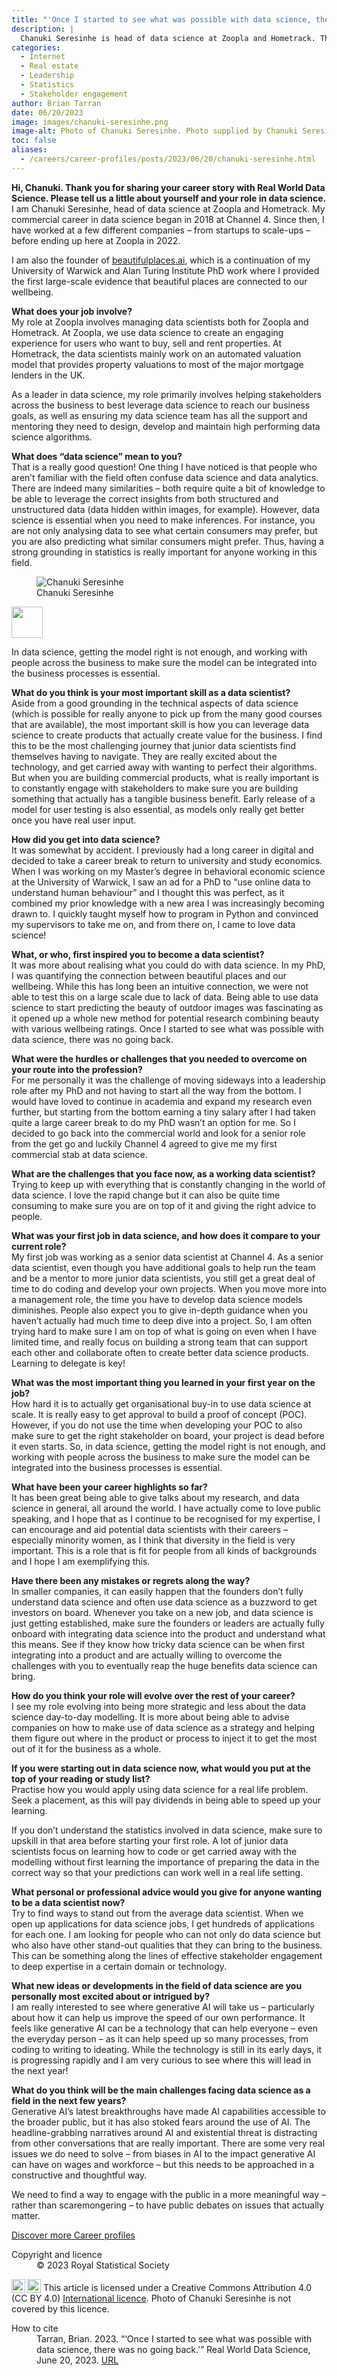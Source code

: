 ```yaml
---
title: "'Once I started to see what was possible with data science, there was no going back'"
description: |
  Chanuki Seresinhe is head of data science at Zoopla and Hometrack. This is her career story so far -- from researching beautiful places to helping web users buy, sell and rent property spaces.   
categories:
  - Internet
  - Real estate
  - Leadership
  - Statistics
  - Stakeholder engagement
author: Brian Tarran
date: 06/20/2023
image: images/chanuki-seresinhe.png
image-alt: Photo of Chanuki Seresinhe. Photo supplied by Chanuki Seresinhe, used with permission.
toc: false
aliases: 
  - /careers/career-profiles/posts/2023/06/20/chanuki-seresinhe.html
---
```

**Hi, Chanuki. Thank you for sharing your career story with Real World Data Science. Please tell us a little about yourself and your role in data science.**\
I am Chanuki Seresinhe, head of data science at Zoopla and Hometrack. My commercial career in data science began in 2018 at Channel 4. Since then, I have worked at a few different companies -- from startups to scale-ups -- before ending up here at Zoopla in 2022.

I am also the founder of [beautifulplaces.ai](https://www.beautifulplaces.ai/), which is a continuation of my University of Warwick and Alan Turing Institute PhD work where I provided the first large-scale evidence that beautiful places are connected to our wellbeing. 

**What does your job involve?**\
My role at Zoopla involves managing data scientists both for Zoopla and Hometrack. At Zoopla, we use data science to create an engaging experience for users who want to buy, sell and rent properties. At Hometrack, the data scientists mainly work on an automated valuation model that provides property valuations to most of the major mortgage lenders in the UK. 

As a leader in data science, my role primarily involves helping stakeholders across the business to best leverage data science to reach our business goals, as well as ensuring my data science team has all the support and mentoring they need to design, develop and maintain high performing data science algorithms.

**What does “data science” mean to you?**\
That is a really good question! One thing I have noticed is that people who aren’t familiar with the field often confuse data science and data analytics. There are indeed many similarities -- both require quite a bit of knowledge to be able to leverage the correct insights from both structured and unstructured data (data hidden within images, for example). However, data science is essential when you need to make inferences. For instance, you are not only analysing data to see what certain consumers may prefer, but you are also predicting what similar consumers might prefer. Thus, having a strong grounding in statistics is really important for anyone working in this field.

::: {.pullquote-container}
::: grid
::: {.g-col-12 .g-col-lg-4}
![Chanuki Seresinhe](images/chanuki-seresinhe.png){fig-alt="Portrait photo of  Chanuki Seresinhe" fig-align="left"}
::: 
::: {.g-col-12 .g-col-lg-8 .pullquote-grid .pullquote}
![](/images/pullquote-purple.png){width="50px"}

In data science, getting the model right is not enough, and working with people across the business to make sure the model can be integrated into the business processes is essential.
:::
:::
:::

**What do you think is your most important skill as a data scientist?**\
Aside from a good grounding in the technical aspects of data science (which is possible for really anyone to pick up from the many good courses that are available), the most important skill is how you can leverage data science to create products that actually create value for the business. I find this to be the most challenging journey that junior data scientists find themselves having to navigate. They are really excited about the technology, and get carried away with wanting to perfect their algorithms. But when you are building commercial products, what is really important is to constantly engage with stakeholders to make sure you are building something that actually has a tangible business benefit. Early release of a model for user testing is also essential, as models only really get better once you have real user input.

**How did you get into data science?**\
It was somewhat by accident. I previously had a long career in digital and decided to take a career break to return to university and study economics. When I was working on my Master’s degree in behavioral economic science at the University of Warwick, I saw an ad for a PhD to “use online data to understand human behaviour” and I thought this was perfect, as it combined my prior knowledge with a new area I was increasingly becoming drawn to. I quickly taught myself how to program in Python and convinced my supervisors to take me on, and from there on, I came to love data science!

**What, or who, first inspired you to become a data scientist?**\
It was more about realising what you could do with data science. In my PhD, I was quantifying the connection between beautiful places and our wellbeing. While this has long been an intuitive connection, we were not able to test this on a large scale due to lack of data. Being able to use data science to start predicting the beauty of outdoor images was fascinating as it opened up a whole new method for potential research combining beauty with various wellbeing ratings. Once I started to see what was possible with data science, there was no going back.

**What were the hurdles or challenges that you needed to overcome on your route into the profession?**\
For me personally it was the challenge of moving sideways into a leadership role after my PhD and not having to start all the way from the bottom. I would have loved to continue in academia and expand my research even further, but starting from the bottom earning a tiny salary after I had taken quite a large career break to do my PhD wasn’t an option for me. So I decided to go back into the commercial world and look for a senior role from the get go and luckily Channel 4 agreed to give me my first commercial stab at data science.

**What are the challenges that you face now, as a working data scientist?**\
Trying to keep up with everything that is constantly changing in the world of data science. I love the rapid change but it can also be quite time consuming to make sure you are on top of it and giving the right advice to people.

**What was your first job in data science, and how does it compare to your current role?**\
My first job was working as a senior data scientist at Channel 4. As a senior data scientist, even though you have additional goals to help run the team and be a mentor to more junior data scientists, you still get a great deal of time to do coding and develop your own projects. When you move more into a management role, the time you have to develop data science models diminishes. People also expect you to give in-depth guidance when you haven’t actually had much time to deep dive into a project. So, I am often trying hard to make sure I am on top of what is going on even when I have limited time, and really focus on building a strong team that can support each other and collaborate often to create better data science products. Learning to delegate is key!

**What was the most important thing you learned in your first year on the job?**\
How hard it is to actually get organisational buy-in to use data science at scale. It is really easy to get approval to build a proof of concept (POC). However, if you do not use the time when developing your POC to also make sure to get the right stakeholder on board, your project is dead before it even starts. So, in data science, getting the model right is not enough, and working with people across the business to make sure the model can be integrated into the business processes is essential. 

**What have been your career highlights so far?**\
It has been great being able to give talks about my research, and data science in general, all around the world. I have actually come to love public speaking, and I hope that as I continue to be recognised for my expertise, I can encourage and aid potential data scientists with their careers -- especially minority women, as I think that diversity in the field is very important. This is a role that is fit for people from all kinds of backgrounds and I hope I am exemplifying this. 

**Have there been any mistakes or regrets along the way?**\
In smaller companies, it can easily happen that the founders don’t fully understand data science and often use data science as a buzzword to get investors on board. Whenever you take on a new job, and data science is just getting established, make sure the founders or leaders are actually fully onboard with integrating data science into the product and understand what this means. See if they know how tricky data science can be when first integrating into a product and are actually willing to overcome the challenges with you to eventually reap the huge benefits data science can bring. 

**How do you think your role will evolve over the rest of your career?**\
I see my role evolving into being more strategic and less about the data science day-to-day modelling. It is more about being able to advise companies on how to make use of data science as a strategy and helping them figure out where in the product or process to inject it to get the most out of it for the business as a whole.

**If you were starting out in data science now, what would you put at the top of your reading or study list?**\
Practise how you would apply using data science for a real life problem. Seek a placement, as this will pay dividends in being able to speed up your learning.

If you don’t understand the statistics involved in data science, make sure to upskill in that area before starting your first role. A lot of junior data scientists focus on learning how to code or get carried away with the modelling without first learning the importance of preparing the data in the correct way so that your predictions can work well in a real life setting. 

**What personal or professional advice would you give for anyone wanting to be a data scientist now?**\
Try to find ways to stand out from the average data scientist. When we open up applications for data science jobs, I get hundreds of applications for each one. I am looking for people who can not only do data science but who also have other stand-out qualities that they can bring to the business. This can be something along the lines of effective stakeholder engagement to deep expertise in a certain domain or technology. 

**What new ideas or developments in the field of data science are you personally most excited about or intrigued by?**\
I am really interested to see where generative AI will take us -- particularly about how it can help us improve the speed of our own performance. It feels like generative AI can be a technology that can help everyone -- even the everyday person -- as it can help speed up so many processes, from coding to writing to ideating. While the technology is still in its early days, it is progressing rapidly and I am very curious to see where this will lead in the next year!

**What do you think will be the main challenges facing data science as a field in the next few years?**\
Generative AI's latest breakthroughs have made AI capabilities accessible to the broader public, but it has also stoked fears around the use of AI. The headline-grabbing narratives around AI and existential threat is distracting from other conversations that are really important. There are some very real issues we do need to solve -- from biases in AI to the impact generative AI can have on wages and workforce -- but this needs to be approached in a constructive and thoughtful way.

We need to find a way to engage with the public in a more meaningful way -- rather than scaremongering -- to have public debates on issues that actually matter.

::: {.article-btn}
[Discover more Career profiles](/people-paths/career-profiles/index.qmd)
:::

::: {.further-info}
::: grid
::: {.g-col-12 .g-col-md-6}
Copyright and licence
: &copy; 2023 Royal Statistical Society

<a href="http://creativecommons.org/licenses/by/4.0/?ref=chooser-v1" target="_blank" rel="license noopener noreferrer" style="display:inline-block;"> <img style="height:22px!important;vertical-align:text-bottom;" src="https://mirrors.creativecommons.org/presskit/icons/cc.svg?ref=chooser-v1"><img style="height:22px!important;margin-left:3px;vertical-align:text-bottom;" src="https://mirrors.creativecommons.org/presskit/icons/by.svg?ref=chooser-v1"></a> This article is licensed under a Creative Commons Attribution 4.0 (CC BY 4.0) <a href="http://creativecommons.org/licenses/by/4.0/?ref=chooser-v1" target="_blank" rel="license noopener noreferrer" style="display:inline-block;"> International licence</a>. Photo of Chanuki Seresinhe is not covered by this licence.  

:::

::: {.g-col-12 .g-col-md-6}
How to cite
: Tarran, Brian. 2023. "'Once I started to see what was possible with data science, there was no going back.'" Real World Data Science, June 20, 2023. [URL](https://realworlddatascience.net/people-paths/career-profiles/posts/2023/06/20/chanuki-seresinhe.html)
:::
:::
:::